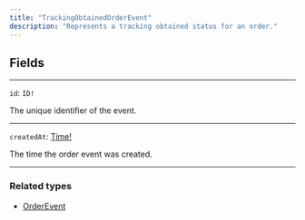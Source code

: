 ```yaml
---
title: "TrackingObtainedOrderEvent"
description: "Represents a tracking obtained status for an order."
---
```


## Fields

---

`id`: `ID!`

The unique identifier of the event.

---

`createdAt`: [Time!](/api-reference/time)

The time the order event was created.

---

### Related types

* [OrderEvent](/api-reference/orderevent)